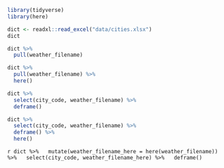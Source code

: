 <!-- Setup 03-names.R -->
```r
library(tidyverse)
library(here)
```


<!-- Load dictionary from file -->
```r
dict <- readxl::read_excel("data/cities.xlsx")
dict
```


<!-- Acquire file names -->
```r
dict %>%
  pull(weather_filename)
```


<!-- Use here() to create absolute paths -->
```r
dict %>%
  pull(weather_filename) %>%
  here()
```


<!-- Acquire file names as a named vector -->
```r
dict %>%
  select(city_code, weather_filename) %>%
  deframe()
```


<!-- Not all operations maintain vector names! -->
```r
dict %>%
  select(city_code, weather_filename) %>%
  deframe() %>%
  here()
```


<!-- Move the here() call into "tibble-land" -->
```r
dict %>%
  mutate(weather_filename_here = here(weather_filename)) %>%
  select(city_code, weather_filename_here) %>%
  deframe()```
